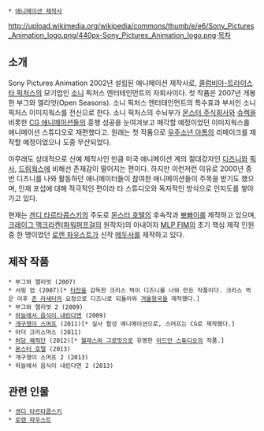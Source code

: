  * [[애니메이션 제작사]]

http://upload.wikimedia.org/wikipedia/commons/thumb/e/e6/Sony_Pictures_Animation_logo.png/440px-Sony_Pictures_Animation_logo.png
[[목차]]
== 소개 ==
Sony Pictures Animation
2002년 설립된 애니메이션 제작사로, [[콜럼비아-트라이스타 픽처스]]의 모기업인 [[소니]] 픽처스 엔터테인먼트의 자회사이다. 첫 작품은 2007년 개봉한 부그와 엘리엇(Open Seasons). 소니 픽처스 엔터테인먼트의 특수효과 부서인 소니 픽처스 이미지웍스를 전신으로 한다. 소니 픽처스의 수뇌부가 [[몬스터 주식회사]]와 [[슈렉]]을 비롯한 [[CG 애니메이션]]들의 흥행 성공을 눈여겨보고 매각할 예정이었던 이미지웍스를 애니메이션 스튜디오로 재편했다고. 원래는 첫 작품으로 [[우주소년 아톰]]의 리메이크를 제작할 예정이었으나 도중 무산되었다.

아무래도 상대적으로 신예 제작사인 만큼 미국 애니메이션 계의 절대강자인 [[디즈니]]와 [[픽사]], [[드림웍스]]에 비해선 존재감이 떨어지는 편이다. 하지만 이런저런 이유로 2000년 중반 디즈니를 나와 활동하던 애니메이터들이 참여한 애니메이션들이 주목을 받기도 했으며, 인재 포섭에 대해 적극적인 편이라 타 스튜디오와 독자적인 방식으로 인지도를 쌓아가고 있다.

현재는 [[겐디 타르타콥스키]]의 주도로 [[몬스터 호텔]]의 후속작과 [[뽀빠이]]를 제작하고 있으며, [[크레이그 맥크라켄]]([[파워퍼프걸]]의 원작자)의 아내이자 [[MLP FIM]]의 초기 핵심 제작 인원 중 한 명이었던 [[로렌 파우스트]]가 신작 [[메두사]]를 제작하고 있다.

== 제작 작품 ==
 * 부그와 엘리엇 (2007)
 * 서핑 업 (2007)[* [[타잔]]을 감독한 크리스 벅이 디즈니를 나와 만든 작품이다. 크리스 벅은 이후 [[존 라세터]]의 요청으로 디즈니로 되돌아와 [[겨울왕국]]을 제작했다.]
 * 부그와 엘리엇 2 (2009)
 * [[하늘에서 음식이 내린다면]] (2009)
 * [[스머프|개구쟁이 스머프]] (2011)[* 실사 합성 애니메이션으로, 스머프는 CG로 제작했다.]
 * 아더 크리스마스 (2011)
 * [[해적|허당 해적단]] (2012)[* [[월레스와 그로밋]]으로 유명한 [[아드만 스튜디오]]의 작품.]
 * [[몬스터 호텔]] (2013)
 * 개구쟁이 스머프 2 (2013)
 * 하늘에서 음식이 내린다면 2 (2013)

== 관련 인물 ==
 * [[겐디 타르타콥스키]]
 * [[로렌 파우스트]]
